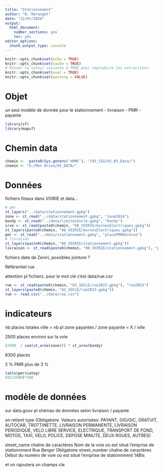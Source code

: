 ```yaml
---
title: "Stationnement"
author: "B. Maranget"
date: "22/07/2024"
output: 
  html_document: 
    number_sections: yes
    toc: yes
editor_options: 
  chunk_output_type: console
---
```



```r
knitr::opts_chunk$set(echo = TRUE)
knitr::opts_chunk$set(cache = TRUE)
# Passer la valeur suivante à TRUE pour reproduire les extractions.
knitr::opts_chunk$set(eval = TRUE)
knitr::opts_chunk$set(warning = FALSE)
```


# Objet

un seul modèle de donnée pour le stationnement
- livraison
- PMR
- payante

```r
library(sf)
library(mapsf)
```


# Chemin data


```r
chemin <-  paste0(Sys.getenv('HOME'), "/03_SIG/03_03_Data/")
chemin <- "G:/Mon Drive/05_DATA/"
```


# Données

fichiers finaux dans VOIRIE et data...


```r
# pmr
st_layers("../data/stationnement.gpkg") 
zone <- st_read("../data/stationnement.gpkg", "zone2024")
bondy <- st_read("../data/limitesSocle.gpkg", "bondy")
irve <- st_read(paste0(chemin, "08_VOIRIE/bornesElectriques.gpkg"))
st_layers(paste0(chemin, "08_VOIRIE/bornesElectriques.gpkg"))
pmr <- st_read("../data/stationnement.gpkg", "placePMRAdresse")
# livraison
st_layers(paste0(chemin, "08_VOIRIE/stationnement.gpkg"))
livraison <- st_read(paste0(chemin, "08_VOIRIE/stationnement.gpkg"), "plLivraison")
```

fichiers data de Zemri, possibles jointure ?


Référentiel rue

attention pl fichiers. pour le mot clé c'est data/rue.csv

```r
rue <- st_read(paste0(chemin, "03_SOCLE/rue2023.gpkg"), "rue2023")
st_layers(paste0(chemin, "03_SOCLE/rue2023.gpkg"))
rue <- read.csv("../data/rue.csv")
```

# indicateurs


nb places totales ville = nb pl zone payantes / zone payante = X / ville 

2500 places environ sur la voie

```r
(2500  / sum(st_area(zone))) * st_area(bondy)
```


8300 places

2 % PMR plus de 3 %

```r
table(pmr$categ)
(82/2500)*100
```


# modèle de données


sur data.gouv pl shémas de données selon livraison / payante

on retient type (Obligatoire. Valeurs autorisées: PAYANT, GIG/GIC, GRATUIT, AUTOCAR, TROTTINETTE, LIVRAISON PERMANENTE, LIVRAISON PERIODIQUE, VELO LIBRE SERVICE, ELECTRIQUE, TRANSPORT DE FOND, MOTOS, TAXI, VELO, POLICE, DEPOSE MINUTE, DEUX ROUES, AUTRES)

street_name 	chaîne de caractères 	Nom de la voie où est situé l'emprise de stationnment 	Rue Berger 	Obligatoire
street_number 	chaîne de caractères 	Début du numéro de voie où est situé l'emprise de stationnment 	14Bis 

et on rajoutera un champs cle

```r

```


